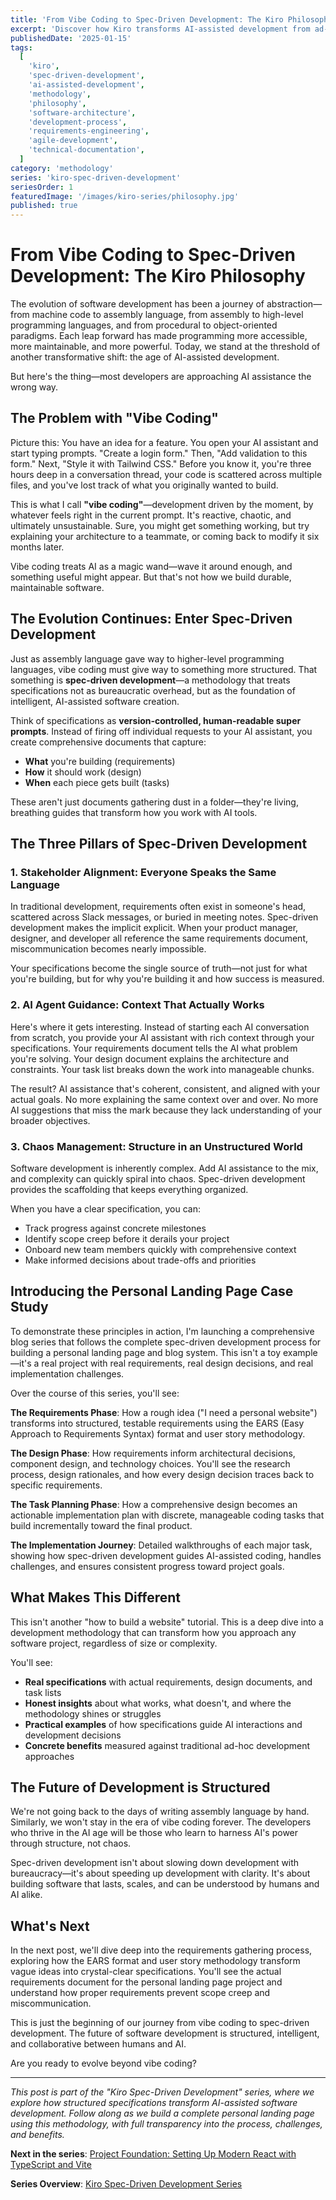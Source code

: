 ```yaml
---
title: 'From Vibe Coding to Spec-Driven Development: The Kiro Philosophy'
excerpt: 'Discover how Kiro transforms AI-assisted development from ad-hoc "vibe coding" into a structured, repeatable methodology through specifications that serve as version-controlled, human-readable super prompts.'
publishedDate: '2025-01-15'
tags:
  [
    'kiro',
    'spec-driven-development',
    'ai-assisted-development',
    'methodology',
    'philosophy',
    'software-architecture',
    'development-process',
    'requirements-engineering',
    'agile-development',
    'technical-documentation',
  ]
category: 'methodology'
series: 'kiro-spec-driven-development'
seriesOrder: 1
featuredImage: '/images/kiro-series/philosophy.jpg'
published: true
---
```


# From Vibe Coding to Spec-Driven Development: The Kiro Philosophy

The evolution of software development has been a journey of abstraction—from machine code to assembly language, from assembly to high-level programming languages, and from procedural to object-oriented paradigms. Each leap forward has made programming more accessible, more maintainable, and more powerful. Today, we stand at the threshold of another transformative shift: the age of AI-assisted development.

But here's the thing—most developers are approaching AI assistance the wrong way.

## The Problem with "Vibe Coding"

Picture this: You have an idea for a feature. You open your AI assistant and start typing prompts. "Create a login form." Then, "Add validation to this form." Next, "Style it with Tailwind CSS." Before you know it, you're three hours deep in a conversation thread, your code is scattered across multiple files, and you've lost track of what you originally wanted to build.

This is what I call **"vibe coding"**—development driven by the moment, by whatever feels right in the current prompt. It's reactive, chaotic, and ultimately unsustainable. Sure, you might get something working, but try explaining your architecture to a teammate, or coming back to modify it six months later.

Vibe coding treats AI as a magic wand—wave it around enough, and something useful might appear. But that's not how we build durable, maintainable software.

## The Evolution Continues: Enter Spec-Driven Development

Just as assembly language gave way to higher-level programming languages, vibe coding must give way to something more structured. That something is **spec-driven development**—a methodology that treats specifications not as bureaucratic overhead, but as the foundation of intelligent, AI-assisted software creation.

Think of specifications as **version-controlled, human-readable super prompts**. Instead of firing off individual requests to your AI assistant, you create comprehensive documents that capture:

- **What** you're building (requirements)
- **How** it should work (design)
- **When** each piece gets built (tasks)

These aren't just documents gathering dust in a folder—they're living, breathing guides that transform how you work with AI tools.

## The Three Pillars of Spec-Driven Development

### 1. Stakeholder Alignment: Everyone Speaks the Same Language

In traditional development, requirements often exist in someone's head, scattered across Slack messages, or buried in meeting notes. Spec-driven development makes the implicit explicit. When your product manager, designer, and developer all reference the same requirements document, miscommunication becomes nearly impossible.

Your specifications become the single source of truth—not just for what you're building, but for why you're building it and how success is measured.

### 2. AI Agent Guidance: Context That Actually Works

Here's where it gets interesting. Instead of starting each AI conversation from scratch, you provide your AI assistant with rich context through your specifications. Your requirements document tells the AI what problem you're solving. Your design document explains the architecture and constraints. Your task list breaks down the work into manageable chunks.

The result? AI assistance that's coherent, consistent, and aligned with your actual goals. No more explaining the same context over and over. No more AI suggestions that miss the mark because they lack understanding of your broader objectives.

### 3. Chaos Management: Structure in an Unstructured World

Software development is inherently complex. Add AI assistance to the mix, and complexity can quickly spiral into chaos. Spec-driven development provides the scaffolding that keeps everything organized.

When you have a clear specification, you can:

- Track progress against concrete milestones
- Identify scope creep before it derails your project
- Onboard new team members quickly with comprehensive context
- Make informed decisions about trade-offs and priorities

## Introducing the Personal Landing Page Case Study

To demonstrate these principles in action, I'm launching a comprehensive blog series that follows the complete spec-driven development process for building a personal landing page and blog system. This isn't a toy example—it's a real project with real requirements, real design decisions, and real implementation challenges.

Over the course of this series, you'll see:

**The Requirements Phase**: How a rough idea ("I need a personal website") transforms into structured, testable requirements using the EARS (Easy Approach to Requirements Syntax) format and user story methodology.

**The Design Phase**: How requirements inform architectural decisions, component design, and technology choices. You'll see the research process, design rationales, and how every design decision traces back to specific requirements.

**The Task Planning Phase**: How a comprehensive design becomes an actionable implementation plan with discrete, manageable coding tasks that build incrementally toward the final product.

**The Implementation Journey**: Detailed walkthroughs of each major task, showing how spec-driven development guides AI-assisted coding, handles challenges, and ensures consistent progress toward project goals.

## What Makes This Different

This isn't another "how to build a website" tutorial. This is a deep dive into a development methodology that can transform how you approach any software project, regardless of size or complexity.

You'll see:

- **Real specifications** with actual requirements, design documents, and task lists
- **Honest insights** about what works, what doesn't, and where the methodology shines or struggles
- **Practical examples** of how specifications guide AI interactions and development decisions
- **Concrete benefits** measured against traditional ad-hoc development approaches

## The Future of Development is Structured

We're not going back to the days of writing assembly language by hand. Similarly, we won't stay in the era of vibe coding forever. The developers who thrive in the AI age will be those who learn to harness AI's power through structure, not chaos.

Spec-driven development isn't about slowing down development with bureaucracy—it's about speeding up development with clarity. It's about building software that lasts, scales, and can be understood by humans and AI alike.

## What's Next

In the next post, we'll dive deep into the requirements gathering process, exploring how the EARS format and user story methodology transform vague ideas into crystal-clear specifications. You'll see the actual requirements document for the personal landing page project and understand how proper requirements prevent scope creep and miscommunication.

This is just the beginning of our journey from vibe coding to spec-driven development. The future of software development is structured, intelligent, and collaborative between humans and AI.

Are you ready to evolve beyond vibe coding?

---

_This post is part of the "Kiro Spec-Driven Development" series, where we explore how structured specifications transform AI-assisted software development. Follow along as we build a complete personal landing page using this methodology, with full transparency into the process, challenges, and benefits._

**Next in the series**: [Project Foundation: Setting Up Modern React with TypeScript and Vite](/blog/project-foundation-modern-react-typescript-vite)

**Series Overview**: [Kiro Spec-Driven Development Series](/blog?series=kiro-spec-driven-development)
